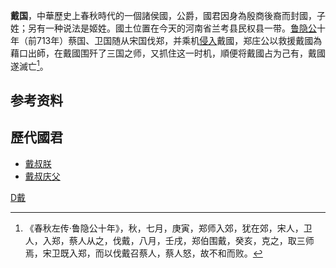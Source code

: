 {{otheruses|subject=中國春秋時代的一個諸侯國|十二國記}}
{{周代诸侯国
|国名=戴国
|国君姓氏=[[子姓|子姓]]（也有可能是姬姓）
|爵位=
|国都=戴城，治所在今[[河南省|河南省]][[兰考县|兰考县]]民權縣一帶
|分封者=不明
|始祖=
|建国年=不明
|灭亡年=[[鲁隐公|鲁隐公]]十年(前713年)
|灭亡原因=被[[郑国|郑国]]鄭莊公[[戴之战|所滅]]
|史书记载=《[[左传|左传]]·隐公十年》、《[[通志|通志]]·氏族略》、《左傳》}}

'''戴国'''，中華歷史上春秋時代的一個諸侯國，公爵，國君因身為殷商後裔而封國，子姓；另有一种说法是姬姓。國土位置在今天的河南省兰考县民权县一带。[[鲁隐公|鲁隐公]]十年（前713年）蔡国、卫国随从宋国伐郑，并乘机[[戴之战|侵入]]戴國，郑庄公以救援戴國為藉口出師，在戴國围歼了三国之师，又抓住这一时机，順便将戴國占为己有，戴國遂滅亡<ref>《春秋左传·鲁隐公十年》，秋，七月，庚寅，郑师入郊，犹在郊，宋人，卫人，入郑，蔡人从之，伐戴，八月，壬戌，郑伯围戴，癸亥，克之，取三师焉，宋卫既入郑，而以伐戴召蔡人，蔡人怒，故不和而败。</ref>。

==参考资料==
{{reflist}}

==歷代國君==
*[[戴叔朕|戴叔朕]]
*[[戴叔庆父|戴叔庆父]]

{{河南省先秦列國}}

[[Category:春秋時期的國家|D戴]]